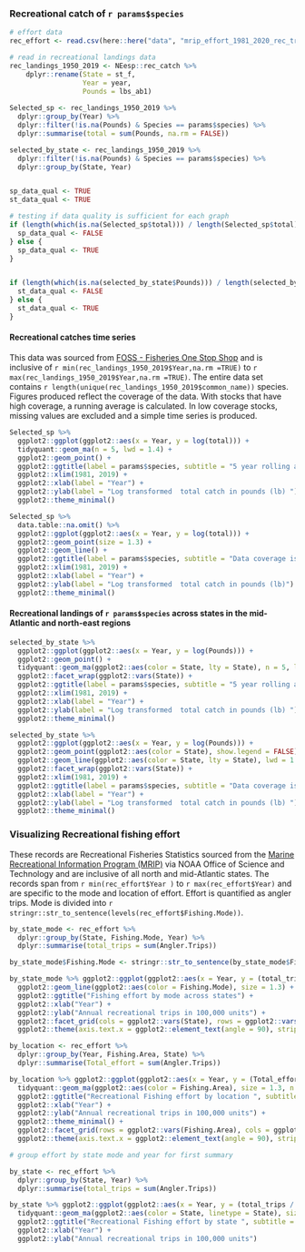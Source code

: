 
### Recreational catch of `r params$species`


```r
# effort data
rec_effort <- read.csv(here::here("data", "mrip_effort_1981_2020_rec_trips_MA_NE.csv"), stringsAsFactors = T, fileEncoding = "UTF-8-BOM")

# read in recreational landings data
rec_landings_1950_2019 <- NEesp::rec_catch %>%
    dplyr::rename(State = st_f,
                  Year = year,
                  Pounds = lbs_ab1)
  
Selected_sp <- rec_landings_1950_2019 %>%
  dplyr::group_by(Year) %>%
  dplyr::filter(!is.na(Pounds) & Species == params$species) %>%
  dplyr::summarise(total = sum(Pounds, na.rm = FALSE))

selected_by_state <- rec_landings_1950_2019 %>%
  dplyr::filter(!is.na(Pounds) & Species == params$species) %>%
  dplyr::group_by(State, Year)


sp_data_qual <- TRUE
st_data_qual <- TRUE

# testing if data quality is sufficient for each graph
if (length(which(is.na(Selected_sp$total))) / length(Selected_sp$total) > 0.40) {
  sp_data_qual <- FALSE
} else {
  sp_data_qual <- TRUE
}


if (length(which(is.na(selected_by_state$Pounds))) / length(selected_by_state$Pounds) > 0.50) {
  st_data_qual <- FALSE
} else {
  st_data_qual <- TRUE
}
```

#### Recreational catches time series 

This data was sourced from [FOSS - Fisheries One Stop Shop](https://foss.nmfs.noaa.gov/apexfoss/f?p=215:200:4615327020711::NO:::) and is inclusive of `r min(rec_landings_1950_2019$Year,na.rm =TRUE) ` to `r max(rec_landings_1950_2019$Year,na.rm =TRUE)`. The entire data set contains `r length(unique(rec_landings_1950_2019$common_name))` species. Figures produced reflect the coverage of the data. With stocks that have high coverage, a running average is calculated. In low coverage stocks, missing values are excluded and a simple time series is produced. 


```r

Selected_sp %>%
  ggplot2::ggplot(ggplot2::aes(x = Year, y = log(total))) +
  tidyquant::geom_ma(n = 5, lwd = 1.4) +
  ggplot2::geom_point() +
  ggplot2::ggtitle(label = params$species, subtitle = "5 year rolling average") +
  ggplot2::xlim(1981, 2019) +
  ggplot2::xlab(label = "Year") +
  ggplot2::ylab(label = "Log transformed  total catch in pounds (lb) ") +
  ggplot2::theme_minimal()
```


```r

Selected_sp %>%
  data.table::na.omit() %>%
  ggplot2::ggplot(ggplot2::aes(x = Year, y = log(total))) +
  ggplot2::geom_point(size = 1.3) +
  ggplot2::geom_line() +
  ggplot2::ggtitle(label = params$species, subtitle = "Data coverage is poor") +
  ggplot2::xlim(1981, 2019) +
  ggplot2::xlab(label = "Year") +
  ggplot2::ylab(label = "Log transformed  total catch in pounds (lb)") +
  ggplot2::theme_minimal()
```


#### Recreational landings of `r params$species` across states in the mid-Atlantic and north-east regions

```r

selected_by_state %>%
  ggplot2::ggplot(ggplot2::aes(x = Year, y = log(Pounds))) +
  ggplot2::geom_point() +
  tidyquant::geom_ma(ggplot2::aes(color = State, lty = State), n = 5, lwd = 1.4, na.rm = TRUE, show.legend = FALSE) +
  ggplot2::facet_wrap(ggplot2::vars(State)) +
  ggplot2::ggtitle(label = params$species, subtitle = "5 year rolling average") +
  ggplot2::xlim(1981, 2019) +
  ggplot2::xlab(label = "Year") +
  ggplot2::ylab(label = "Log transformed  total catch in pounds (lb) ") +
  ggplot2::theme_minimal()
```

```r

selected_by_state %>%
  ggplot2::ggplot(ggplot2::aes(x = Year, y = log(Pounds))) +
  ggplot2::geom_point(ggplot2::aes(color = State), show.legend = FALSE) +
  ggplot2::geom_line(ggplot2::aes(color = State, lty = State), lwd = 1.3, show.legend = FALSE) +
  ggplot2::facet_wrap(ggplot2::vars(State)) +
  ggplot2::xlim(1981, 2019) +
  ggplot2::ggtitle(label = params$species, subtitle = "Data coverage is poor") +
  ggplot2::xlab(label = "Year") +
  ggplot2::ylab(label = "Log transformed  total catch in pounds (lb) ") +
  ggplot2::theme_minimal()
```


### Visualizing Recreational fishing effort

These records are Recreational Fisheries Statistics sourced from the [ Marine Recreational Information Program (MRIP) ](https://www.st.nmfs.noaa.gov/recreational-fisheries/data-and-documentation/queries/index) via NOAA Office of Science and Technology and are inclusive of all north and mid-Atlantic states. The records span from `r min(rec_effort$Year )` to `r max(rec_effort$Year) ` and are specific to the mode and location of effort. Effort is quantified as angler trips. Mode is divided into `r stringr::str_to_sentence(levels(rec_effort$Fishing.Mode))`.


```r
by_state_mode <- rec_effort %>%
  dplyr::group_by(State, Fishing.Mode, Year) %>%
  dplyr::summarise(total_trips = sum(Angler.Trips))

by_state_mode$Fishing.Mode <- stringr::str_to_sentence(by_state_mode$Fishing.Mode)

by_state_mode %>% ggplot2::ggplot(ggplot2::aes(x = Year, y = (total_trips / 100000))) +
  ggplot2::geom_line(ggplot2::aes(color = Fishing.Mode), size = 1.3) +
  ggplot2::ggtitle("Fishing effort by mode across states") +
  ggplot2::xlab("Year") +
  ggplot2::ylab("Annual recreational trips in 100,000 units") +
  ggplot2::facet_grid(cols = ggplot2::vars(State), rows = ggplot2::vars(Fishing.Mode)) +
  ggplot2::theme(axis.text.x = ggplot2::element_text(angle = 90), strip.text.x = ggplot2::element_text(size = 7, angle = 30))
```

```r

by_location <- rec_effort %>%
  dplyr::group_by(Year, Fishing.Area, State) %>%
  dplyr::summarise(Total_effort = sum(Angler.Trips))

by_location %>% ggplot2::ggplot(ggplot2::aes(x = Year, y = (Total_effort / 100000))) +
  tidyquant::geom_ma(ggplot2::aes(color = Fishing.Area), size = 1.3, n = 5) +
  ggplot2::ggtitle("Recreational Fishing effort by location ", subtitle = " 4 year rolling average") +
  ggplot2::xlab("Year") +
  ggplot2::ylab("Annual recreational trips in 100,000 units") +
  ggplot2::theme_minimal() +
  ggplot2::facet_grid(rows = ggplot2::vars(Fishing.Area), cols = ggplot2::vars(State)) +
  ggplot2::theme(axis.text.x = ggplot2::element_text(angle = 90), strip.text.x = ggplot2::element_text(size = 7, angle = 30))
```

```r
# group effort by state mode and year for first summary

by_state <- rec_effort %>%
  dplyr::group_by(State, Year) %>%
  dplyr::summarise(total_trips = sum(Angler.Trips))

by_state %>% ggplot2::ggplot(ggplot2::aes(x = Year, y = (total_trips / 100000))) +
  tidyquant::geom_ma(ggplot2::aes(color = State, linetype = State), size = 1.3, n = 5) +
  ggplot2::ggtitle("Recreational Fishing effort by state ", subtitle = "5 year rolling average") +
  ggplot2::xlab("Year") +
  ggplot2::ylab("Annual recreational trips in 100,000 units")
```

